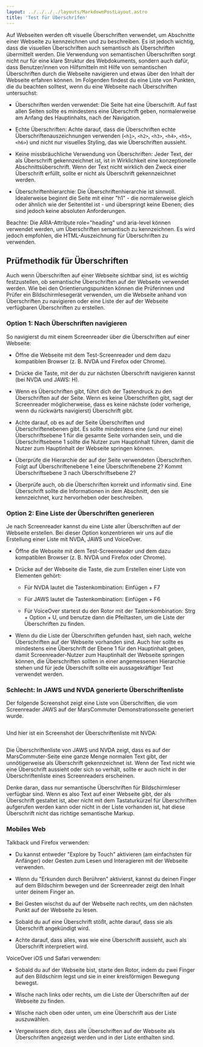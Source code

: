```yaml
---
layout: ../../../../layouts/MarkdownPostLayout.astro
title: 'Test für Überschrifen'
---
```



Auf Webseiten werden oft visuelle Überschriften verwendet, um Abschnitte einer
Webseite zu kennzeichnen und zu beschreiben. Es ist jedoch wichtig, dass die
visuellen Überschriften auch semantisch als Überschriften übermittelt werden.
Die Verwendung von semantischen Überschriften sorgt nicht nur für eine klare
Struktur des Webdokuments, sondern auch dafür, dass Benutzer/innen von Hilfsmitteln
mit Hilfe von semantischen Überschriften durch die Webseite navigieren und etwas
über den Inhalt der Webseite erfahren können. Im Folgenden findest du eine Liste
von Punkten, die du beachten solltest, wenn du eine Webseite nach Überschriften
untersuchst:

- Überschriften werden verwendet: Die Seite hat eine Überschrift. Auf fast allen
  Seiten sollte es mindestens eine Überschrift geben, normalerweise am Anfang des
  Hauptinhalts, nach der Navigation.

- Echte Überschriften: Achte darauf, dass die Überschriften echte Überschriftenauszeichnungen
  verwenden (`<h1>`, `<h2>`, `<h3>`, `<h4>`, `<h5>`, `<h6>`) und nicht nur
  visuelles Styling, das wie Überschriften aussieht.

- Keine missbräuchliche Verwendung von Überschriften: Jeder Text, der als
  Überschrift gekennzeichnet ist, ist in Wirklichkeit eine konzeptionelle
  Abschnittsüberschrift. Wenn der Text nicht wirklich den Zweck einer
  Überschrift erfüllt, sollte er nicht als Überschrift gekennzeichnet werden.

- Überschriftenhierarchie: Die Überschriftenhierarchie ist sinnvoll.
  Idealerweise beginnt die Seite mit einer "h1" - die normalerweise gleich oder
  ähnlich wie der Seitentitel ist - und überspringt keine Ebenen; dies sind
  jedoch keine absoluten Anforderungen.

Beachte: Die ARIA-Attribute role="heading" und aria-level können verwendet werden,
um Überschriften semantisch zu kennzeichnen. Es wird jedoch empfohlen, die
HTML-Auszeichnung für Überschriften zu verwenden.

## Prüfmethodik für Überschriften

Auch wenn Überschriften auf einer Webseite sichtbar sind, ist es wichtig
festzustellen, ob semantische Überschriften auf der Webseite verwendet werden.
Wie bei den Orientierungspunkten können die Prüferinnen und Prüfer ein
Bildschirmlesegerät verwenden, um die Webseite anhand von Überschriften zu
navigieren oder eine Liste der auf der Webseite verfügbaren Überschriften zu
erstellen.

### Option 1: Nach Überschriften navigieren

So navigierst du mit einem Screenreader über die Überschriften auf einer Webseite:

- Öffne die Webseite mit dem Test-Screenreader und dem dazu kompatiblen Browser
  (z. B. NVDA und Firefox oder Chrome).

- Drücke die Taste, mit der du zur nächsten Überschrift navigieren kannst
  (bei NVDA und JAWS: H).

- Wenn es Überschriften gibt, führt dich der Tastendruck zu den Überschriften
  auf der Seite. Wenn es keine Überschriften gibt, sagt der Screenreader
  möglicherweise, dass es keine nächste (oder vorherige, wenn du rückwärts
  navigierst) Überschrift gibt.

- Achte darauf, ob es auf der Seite Überschriften und Überschriftenebenen gibt.
  Es sollte mindestens eine (und nur eine) Überschriftsebene 1 für die gesamte
  Seite vorhanden sein, und die Überschriftsebene 1 sollte die Nutzer zum
  Hauptinhalt führen, damit die Nutzer zum Hauptinhalt der Webseite springen
  können.

- Überprüfe die Hierarchie der auf der Seite verwendeten Überschriften. Folgt
  auf Überschriftenebene 1 eine Überschriftenebene 2? Kommt Überschriftsebene
  3 nach Überschriftsebene 2?

- Überprüfe auch, ob die Überschriften korrekt und informativ sind. Eine
  Überschrift sollte die Informationen in dem Abschnitt, den sie kennzeichnet,
  kurz hervorheben oder beschreiben.

### Option 2: Eine Liste der Überschriften generieren

Je nach Screenreader kannst du eine Liste aller Überschriften auf der Webseite
erstellen. Bei dieser Option konzentrieren wir uns auf die Erstellung einer
Liste mit NVDA, JAWS und VoiceOver.

- Öffne die Webseite mit dem Test-Screenreader und dem dazu kompatiblen Browser
  (z. B. NVDA und Firefox oder Chrome).

- Drücke auf der Webseite die Taste, die zum Erstellen einer Liste von Elementen
  gehört:

  - Für NVDA lautet die Tastenkombination: Einfügen + F7

  - Für JAWS lautet die Tastenkombination: Einfügen + F6

  - Für VoiceOver startest du den Rotor mit der Tastenkombination:
    Strg + Option + U, und benutze dann die Pfeiltasten, um die Liste der
    Überschriften zu finden.

- Wenn du die Liste der Überschriften gefunden hast, sieh nach, welche
  Überschriften auf der Webseite vorhanden sind. Auch hier sollte es mindestens
  eine Überschrift der Ebene 1 für den Hauptinhalt geben, damit Screenreader-Nutzer
  zum Hauptinhalt der Webseite springen können, die Überschriften sollten in
  einer angemessenen Hierarchie stehen und für jede Überschrift sollte ein
  aussagekräftiger Text verwendet werden.

### Schlecht: In JAWS und NVDA generierte Überschriftenliste

Der folgende Screenshot zeigt eine Liste von Überschriften, die vom Screenreader
JAWS auf der MarsCommuter Demonstrationsseite generiert wurde.

<Image src={HeadingsJaws} alt='' />

Und hier ist ein Screenshot der Überschriftenliste mit NVDA:

<Image src={HeadingsNVDA} alt='' />

Die Überschriftenliste von JAWS und NVDA zeigt, dass es auf der MarsCommuter-Seite
eine ganze Menge normalen Text gibt, der unnötigerweise als Überschrift
gekennzeichnet ist. Wenn der Text nicht wie eine Überschrift aussieht oder sich
so verhält, sollte er auch nicht in der Überschriftenliste eines Screenreaders
erscheinen.

Denke daran, dass nur semantische Überschriften für Bildschirmleser verfügbar
sind. Wenn es also Text auf einer Webseite gibt, der als Überschrift gestaltet
ist, aber nicht mit dem Tastaturkürzel für Überschriften aufgerufen werden kann
oder nicht in der Liste vorhanden ist, hat diese Überschrift nicht das richtige
semantische Markup.

### Mobiles Web

Talkback und Firefox verwenden:

- Du kannst entweder "Explore by Touch" aktivieren (am einfachsten für Anfänger)
  oder Gesten zum Lesen und Interagieren mit der Webseite verwenden.

- Wenn du "Erkunden durch Berühren" aktivierst, kannst du deinen Finger auf dem
  Bildschirm bewegen und der Screenreader zeigt den Inhalt unter deinem Finger
  an.

- Bei Gesten wischst du auf der Webseite nach rechts, um den nächsten Punkt auf
  der Webseite zu lesen.

- Sobald du auf eine Überschrift stößt, achte darauf, dass sie als Überschrift
  angekündigt wird.

- Achte darauf, dass alles, was wie eine Überschrift aussieht, auch als
  Überschrift interpretiert wird.

VoiceOver iOS und Safari verwenden:

- Sobald du auf der Webseite bist, starte den Rotor, indem du zwei Finger auf den
  Bildschirm legst und sie in einer kreisförmigen Bewegung bewegst.

- Wische nach links oder rechts, um die Liste der Überschriften auf der Webseite
  zu finden.

- Wische nach oben oder unten, um eine Überschrift aus der Liste auszuwählen.

- Vergewissere dich, dass alle Überschriften auf der Webseite als Überschriften
  angezeigt werden und in der Liste enthalten sind.
